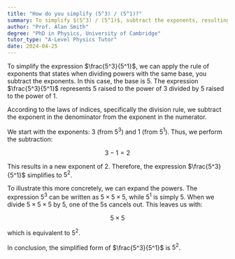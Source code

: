 ```yaml
---
title: "How do you simplify (5^3) / (5^1)?"
summary: To simplify $(5^3) / (5^1)$, subtract the exponents, resulting in $5^{3-1} = 5^2$.
author: "Prof. Alan Smith"
degree: "PhD in Physics, University of Cambridge"
tutor_type: "A-Level Physics Tutor"
date: 2024-04-25
---
```


To simplify the expression $\frac{5^3}{5^1}$, we can apply the rule of exponents that states when dividing powers with the same base, you subtract the exponents. In this case, the base is $5$. The expression $\frac{5^3}{5^1}$ represents $5$ raised to the power of $3$ divided by $5$ raised to the power of $1$.

According to the laws of indices, specifically the division rule, we subtract the exponent in the denominator from the exponent in the numerator. 

We start with the exponents: $3$ (from $5^3$) and $1$ (from $5^1$). Thus, we perform the subtraction:

$$
3 - 1 = 2
$$

This results in a new exponent of $2$. Therefore, the expression $\frac{5^3}{5^1}$ simplifies to $5^2$.

To illustrate this more concretely, we can expand the powers. The expression $5^3$ can be written as $5 \times 5 \times 5$, while $5^1$ is simply $5$. When we divide $5 \times 5 \times 5$ by $5$, one of the $5$s cancels out. This leaves us with:

$$
5 \times 5
$$

which is equivalent to $5^2$.

In conclusion, the simplified form of $\frac{5^3}{5^1}$ is $5^2$.
    